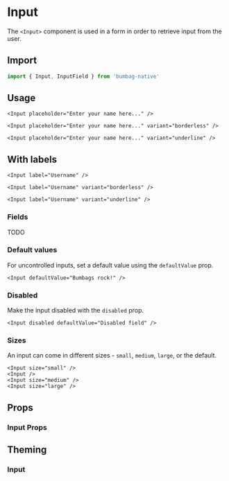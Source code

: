 
# Input

The `<Input>` component is used in a form in order to retrieve input from the user.

## Import

```jsx
import { Input, InputField } from 'bumbag-native'
```

## Usage

```jsx-live
<Input placeholder="Enter your name here..." />
```

```jsx-live
<Input placeholder="Enter your name here..." variant="borderless" />
```

```jsx-live
<Input placeholder="Enter your name here..." variant="underline" />
```

## With labels

```jsx-live
<Input label="Username" />
```

```jsx-live
<Input label="Username" variant="borderless" />
```

```jsx-live
<Input label="Username" variant="underline" />
```

### Fields

TODO

### Default values

For uncontrolled inputs, set a default value using the `defaultValue` prop.

```jsx-live
<Input defaultValue="Bumbags rock!" />
```

### Disabled

Make the input disabled with the `disabled` prop.

```jsx-live
<Input disabled defaultValue="Disabled field" />
```

### Sizes

An input can come in different sizes - `small`, `medium`, `large`, or the default.

```jsx-live
<Input size="small" />
<Input />
<Input size="medium" />
<Input size="large" />
```

## Props

### Input Props

## Theming

### Input
